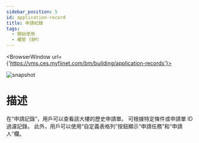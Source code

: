 ---
sidebar_position: 5
id: application-record
title: 申請紀錄
tags:
  - 開始使用
  - 樓管 (BM)
---


<BrowserWindow url={'https://vms.ces.myfiinet.com/bm/building/application-records'}>

![snapshot](../../assets/bm/bm-application-record-zh-hant.png)

</BrowserWindow>

# 描述

在“申請記錄”，用戶可以查看該大樓的歷史申請單。 可根據特定條件或申請單 ID 過濾記錄。 此外，用戶可以使用“自定義表格列”按鈕顯示“申請任務”和“申請人”欄。
